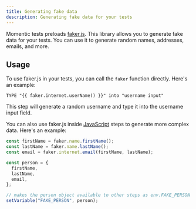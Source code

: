 ```yaml
---
title: Generating fake data
description: Generating fake data for your tests
---
```


Momentic tests preloads [faker.js](https://fakerjs.dev/). This library allows you to generate fake data for your tests. You can use it to generate random names, addresses, emails, and more.

## Usage

To use faker.js in your tests, you can call the `faker` function directly. Here's an example:

```
TYPE "{{ faker.internet.userName() }}" into "username input"
```

This step will generate a random username and type it into the username input field.

You can also use faker.js inside [JavaScript](/steps/javascript) steps to generate more complex data. Here's an example:

```js
const firstName = faker.name.firstName();
const lastName = faker.name.lastName();
const email = faker.internet.email(firstName, lastName);

const person = {
  firstName,
  lastName,
  email,
};

// makes the person object available to other steps as env.FAKE_PERSON
setVariable("FAKE_PERSON", person);
```

